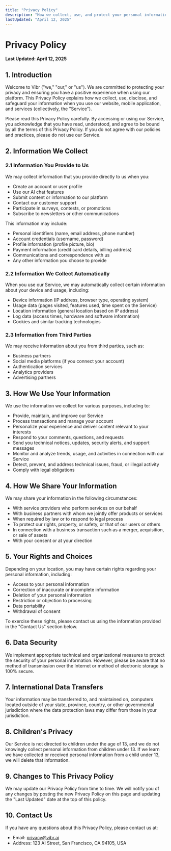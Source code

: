 ```yaml
---
title: "Privacy Policy"
description: "How we collect, use, and protect your personal information"
lastUpdated: "April 12, 2025"
---
```


# Privacy Policy

**Last Updated: April 12, 2025**

## 1. Introduction

Welcome to Vibr ("we," "our," or "us"). We are committed to protecting your privacy and ensuring you have a positive experience when using our platform. This Privacy Policy explains how we collect, use, disclose, and safeguard your information when you use our website, mobile application, and services (collectively, the "Service").

Please read this Privacy Policy carefully. By accessing or using our Service, you acknowledge that you have read, understood, and agree to be bound by all the terms of this Privacy Policy. If you do not agree with our policies and practices, please do not use our Service.

## 2. Information We Collect

### 2.1 Information You Provide to Us

We may collect information that you provide directly to us when you:

- Create an account or user profile
- Use our AI chat features
- Submit content or information to our platform
- Contact our customer support
- Participate in surveys, contests, or promotions
- Subscribe to newsletters or other communications

This information may include:

- Personal identifiers (name, email address, phone number)
- Account credentials (username, password)
- Profile information (profile picture, bio)
- Payment information (credit card details, billing address)
- Communications and correspondence with us
- Any other information you choose to provide

### 2.2 Information We Collect Automatically

When you use our Service, we may automatically collect certain information about your device and usage, including:

- Device information (IP address, browser type, operating system)
- Usage data (pages visited, features used, time spent on the Service)
- Location information (general location based on IP address)
- Log data (access times, hardware and software information)
- Cookies and similar tracking technologies

### 2.3 Information from Third Parties

We may receive information about you from third parties, such as:

- Business partners
- Social media platforms (if you connect your account)
- Authentication services
- Analytics providers
- Advertising partners

## 3. How We Use Your Information

We use the information we collect for various purposes, including to:

- Provide, maintain, and improve our Service
- Process transactions and manage your account
- Personalize your experience and deliver content relevant to your interests
- Respond to your comments, questions, and requests
- Send you technical notices, updates, security alerts, and support messages
- Monitor and analyze trends, usage, and activities in connection with our Service
- Detect, prevent, and address technical issues, fraud, or illegal activity
- Comply with legal obligations

## 4. How We Share Your Information

We may share your information in the following circumstances:

- With service providers who perform services on our behalf
- With business partners with whom we jointly offer products or services
- When required by law or to respond to legal process
- To protect our rights, property, or safety, or that of our users or others
- In connection with a business transaction such as a merger, acquisition, or sale of assets
- With your consent or at your direction

## 5. Your Rights and Choices

Depending on your location, you may have certain rights regarding your personal information, including:

- Access to your personal information
- Correction of inaccurate or incomplete information
- Deletion of your personal information
- Restriction or objection to processing
- Data portability
- Withdrawal of consent

To exercise these rights, please contact us using the information provided in the "Contact Us" section below.

## 6. Data Security

We implement appropriate technical and organizational measures to protect the security of your personal information. However, please be aware that no method of transmission over the Internet or method of electronic storage is 100% secure.

## 7. International Data Transfers

Your information may be transferred to, and maintained on, computers located outside of your state, province, country, or other governmental jurisdiction where the data protection laws may differ from those in your jurisdiction.

## 8. Children's Privacy

Our Service is not directed to children under the age of 13, and we do not knowingly collect personal information from children under 13. If we learn we have collected or received personal information from a child under 13, we will delete that information.

## 9. Changes to This Privacy Policy

We may update our Privacy Policy from time to time. We will notify you of any changes by posting the new Privacy Policy on this page and updating the "Last Updated" date at the top of this policy.

## 10. Contact Us

If you have any questions about this Privacy Policy, please contact us at:

- Email: privacy@vibr.ai
- Address: 123 AI Street, San Francisco, CA 94105, USA
